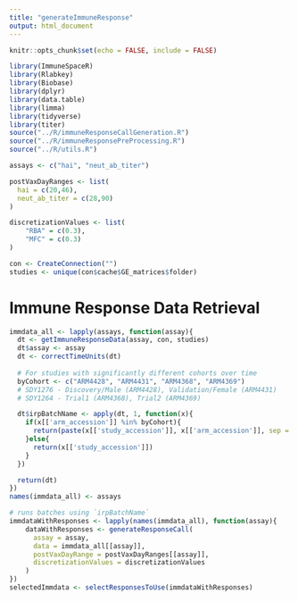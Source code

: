```yaml
---
title: "generateImmuneResponse"
output: html_document
---
```


```r
knitr::opts_chunk$set(echo = FALSE, include = FALSE)
```

```r
library(ImmuneSpaceR) 
library(Rlabkey)
library(Biobase)
library(dplyr)
library(data.table)
library(limma)
library(tidyverse)
library(titer)
source("../R/immuneResponseCallGeneration.R")
source("../R/immuneResponsePreProcessing.R")
source("../R/utils.R")
```

```r
assays <- c("hai", "neut_ab_titer")

postVaxDayRanges <- list(
  hai = c(20,46),
  neut_ab_titer = c(28,90)
)

discretizationValues <- list(
    "RBA" = c(0.3),
    "MFC" = c(0.3)
)

con <- CreateConnection("")
studies <- unique(con$cache$GE_matrices$folder)
```

# Immune Response Data Retrieval

```r
immdata_all <- lapply(assays, function(assay){
  dt <- getImmuneResponseData(assay, con, studies)
  dt$assay <- assay
  dt <- correctTimeUnits(dt)
  
  # For studies with significantly different cohorts over time
  byCohort <- c("ARM4428", "ARM4431", "ARM4368", "ARM4369")
  # SDY1276 - Discovery/Male (ARM4428), Validation/Female (ARM4431)
  # SDY1264 - Trial1 (ARM4368), Trial2 (ARM4369)

  dt$irpBatchName <- apply(dt, 1, function(x){
    if(x[['arm_accession']] %in% byCohort){
      return(paste(x[['study_accession']], x[['arm_accession']], sep = "_"))
    }else{
      return(x[['study_accession']])
    }
  })

  return(dt)
})
names(immdata_all) <- assays
```

```r
# runs batches using `irpBatchName`
immdataWithResponses <- lapply(names(immdata_all), function(assay){
    dataWithResponses <- generateResponseCall(
      assay = assay,
      data = immdata_all[[assay]],
      postVaxDayRange = postVaxDayRanges[[assay]],
      discretizationValues = discretizationValues
    )
})
selectedImmdata <- selectResponsesToUse(immdataWithResponses)
```